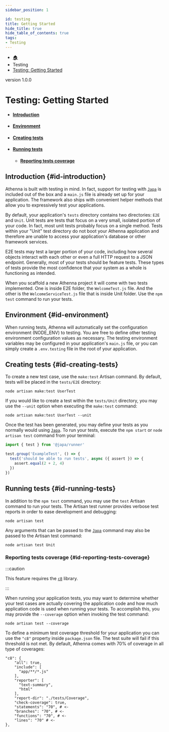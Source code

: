 ```yaml
---
sidebar_position: 1

id: testing
title: Getting Started
hide_title: true
hide_table_of_contents: true
tags:
- Testing
---
```


<nav aria-label="breadcrumbs">
    <ul class="breadcrumbs">
        <li class="breadcrumbs__item">
            <a class="breadcrumbs__link" href="/">🏠</a>
        </li>
        <li class="breadcrumbs__item">
            <a class="breadcrumbs__link">Testing</a>
        </li>
        <li class="breadcrumbs__item">
            <a class="breadcrumbs__link" href="/docs/testingg/testing">Testing: Getting Started</a>
        </li>
    </ul>
</nav>

<span class="badge badge--secondary margin-top-bot">version 1.0.0</span>


# Testing: Getting Started

- #### [Introduction](#id-introduction)
- #### [Environment](#id-environment)
- #### [Creating tests](#id-creating-tests)
- #### [Running tests](#id-running-tests)
    - #### [Reporting tests coverage](#id-reporting-tests-coverage)

## Introduction {#id-introduction}

Athenna is built with testing in mind. In fact, support for testing with [`Japa`](https://japa.dev/) is included out of the box and a `main.js`
file is already set up for your application. The framework also ships with convenient helper methods that allow you to
expressively test your applications.

By default, your application's `tests` directory contains two directories: `E2E` and `Unit`. Unit tests are tests that
focus on a very small, isolated portion of your code. In fact, most unit tests probably focus on a single method. Tests
within your "Unit" test directory do not boot your Athenna application and therefore are unable to access your application's
database or other framework services.

E2E tests may test a larger portion of your code, including how several objects interact with each other or even a full
HTTP request to a JSON endpoint. Generally, most of your tests should be feature tests. These types of tests provide the
most confidence that your system as a whole is functioning as intended.

When you scaffold a new Athenna project it will come with two tests implemented. One is inside E2E folder, the `WelcomeTest.js` file.
And the other is the `WelcomeServiceTest.js` file that is inside Unit folder. Use the `npm test` command to run your tests.

## Environment {#id-environment}

When running tests, Athenna will automatically set the configuration environment (NODE_ENV) to testing. You are free to
define other testing environment configuration values as necessary. The testing environment variables may be configured
in your application's `main.js` file, or you can simply create a `.env.testing` file in the root of your application.

## Creating tests {#id-creating-tests}

To create a new test case, use the `make:test` Artisan command. By default, tests will be placed in the `tests/E2E` directory:

```shell
node artisan make:test UserTest
```

If you would like to create a test within the `tests/Unit` directory, you may use the `--unit` option when executing the `make:test` command:

```shell
node artisan make:test UserTest --unit
```

Once the test has been generated, you may define your tests as you normally would using [`Japa`](https://japa.dev/). To run your tests,
execute the `npm start` or `node artisan test` command from your terminal:

```javascript
import { test } from '@japa/runner'

test.group('ExampleTest', () => {
  test('should be able to run tests', async ({ assert }) => {
    assert.equal(2 + 2, 4)
  })
})
```

## Running tests {#id-running-tests}

In addition to the `npm test` command, you may use the `test` Artisan command to run your tests. The Artisan test runner provides
verbose test reports in order to ease development and debugging:

```shell
node artisan test
```

Any arguments that can be passed to the [`Japa`](https://japa.dev/) command may also be passed to the Artisan test command:

```shell
node artisan test Unit
```

### Reporting tests coverage {#id-reporting-tests-coverage}

:::caution

This feature requires the [`c8`](https://www.npmjs.com/package/c8) library.

:::

When running your application tests, you may want to determine whether your test cases are actually covering the application
code and how much application code is used when running your tests. To accomplish this, you may provide the `--coverage`
option when invoking the test command:

```shell
node artisan test --coverage
```

To define a minimum test coverage threshold for your application you can use the `"c8"` property inside `package.json` file.
The test suite will fail if this threshold is not met. By default, Athenna comes with 70% of coverage in all type of coverages:

```shell
"c8": {
    "all": true,
    "include": [
      "app/**/*.js"
    ],
    "reporter": [
      "text-summary",
      "html"
    ],
    "report-dir": "./tests/Coverage",
    "check-coverage": true,
    "statements": "70", # <-
    "branches": "70", # <-
    "functions": "70", # <-
    "lines": "70" # <-
},
```
